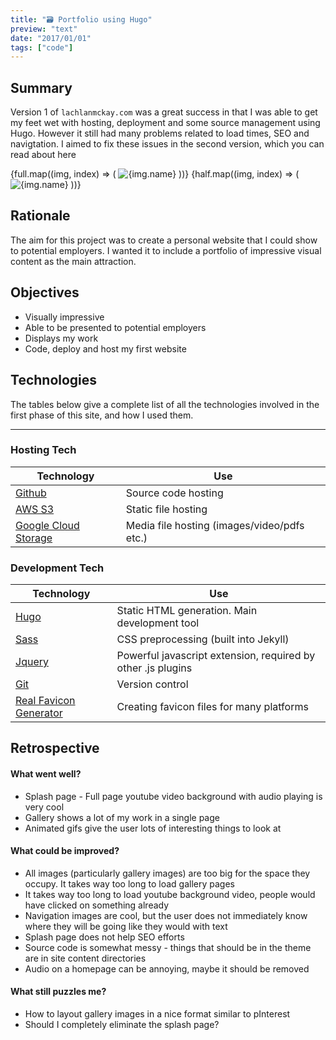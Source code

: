 ```yaml
---
title: "🗃️ Portfolio using Hugo"
preview: "text"
date: "2017/01/01"
tags: ["code"]
---
```


## Summary

Version 1 of `lachlanmckay.com` was a great success in that I was
able to get my feet wet with hosting, deployment and some source
management using Hugo. However it still had many problems related to
load times, SEO and navigtation. I aimed to fix these issues in the
second version, which you can <Link href="/posts/2018/jekyll"><a>read about here</a></Link>

<div
  style={{
    display: "flex",
    justifyContent: "center",
    flexWrap: "wrap",
    marginTop: 24,
  }}
>
  {full.map((img, index) => (
    <Image
      key={index}
      alt={img.name}
      url={img.url}
      resize="post"
      style={{
        width: 800,
        objectFit: "cover",
      }}
    />
  ))}
  {half.map((img, index) => (
    <Image
      key={index}
      alt={img.name}
      url={img.url}
      resize="halfPost"
      style={{
        width: 396,
        height: 225,
        marginRight: index % 2 === 0 ? 8 : 0,
        objectFit: "cover",
      }}
    />
  ))}
</div>

## Rationale

The aim for this project was to create a personal website that I could
show to potential employers. I wanted it to include a portfolio of
impressive visual content as the main attraction.

## Objectives

- Visually impressive
- Able to be presented to potential employers
- Displays my work
- Code, deploy and host my first website

## Technologies

The tables below give a complete list of all the technologies involved
in the first phase of this site, and how I used them.

<hr />

### Hosting Tech

| Technology                                                | Use                                         |
| --------------------------------------------------------- | ------------------------------------------- |
| [Github](https://github.com/lokimckay)                    | Source code hosting                         |
| [AWS S3](https://aws.amazon.com/s3/)                      | Static file hosting                         |
| [Google Cloud Storage](https://cloud.google.com/storage/) | Media file hosting (images/video/pdfs etc.) |

### Development Tech

| Technology                                                 | Use                                                          |
| ---------------------------------------------------------- | ------------------------------------------------------------ |
| [Hugo](https://jekyllrb.com/)                              | Static HTML generation. Main development tool                |
| [Sass](https://sass-lang.com/)                             | CSS preprocessing (built into Jekyll)                        |
| [Jquery](https://jquery.com/)                              | Powerful javascript extension, required by other .js plugins |
| [Git](https://git-scm.com/)                                | Version control                                              |
| [Real Favicon Generator](http://realfavicongenerator.net/) | Creating favicon files for many platforms                    |

## Retrospective

#### What went well?

- Splash page - Full page youtube video background with audio playing is very cool
- Gallery shows a lot of my work in a single page
- Animated gifs give the user lots of interesting things to look at

#### What could be improved?

- All images (particularly gallery images) are too big for the space they occupy. It takes way too long to load gallery pages
- It takes way too long to load youtube background video, people would have clicked on something already
- Navigation images are cool, but the user does not immediately know where they will be going like they would with text
- Splash page does not help SEO efforts
- Source code is somewhat messy - things that should be in the theme are in site content directories
- Audio on a homepage can be annoying, maybe it should be removed

#### What still puzzles me?

- How to layout gallery images in a nice format similar to pInterest
- Should I completely eliminate the splash page?
